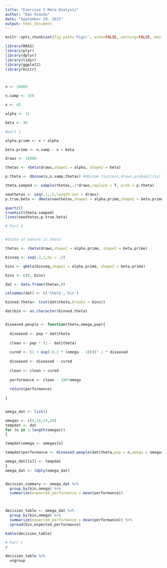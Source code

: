 ```yaml
---
title: "Exercise 5 Meta Analysis"
author: "Dan Ovando"
date: "September 29, 2015"
output: html_document
---
```


```r
knitr::opts_chunk$set(fig.path='Figs/', echo=FALSE, warning=FALSE, message=FALSE)
```

```r
library(MASS)
library(plyr)
library(dplyr)
library(tidyr)
library(ggplot2)
library(knitr)



n <- 10000

n.samp <- 150

x <- 45

alpha <- 12

beta <- 36

#part 1

alpha.prime <- x + alpha

beta.prime <- n.samp - x + beta

draws <- 10000

thetas <- rbeta(draws,shape1 = alpha, shape2 = beta)

p.theta <- dbinom(x,n.samp,thetas) #dbinom (success,draws,probability)

theta.samped <- sample(thetas,.1*draws,replace = T, prob = p.theta)

newthetas <- seq(.1,.5,length.out = draws)
p.true.beta <- dbeta(newthetas,shape1 = alpha.prime,shape2 = beta.prime)

quartz()
truehist(theta.samped)
lines(newthetas,p.true.beta)

# Part 2


#State of nature is theta

thetas <- rbeta(draws,shape1 = alpha.prime, shape2 = beta.prime)

binseq <- seq(.2,1,by = .2)

bins <- qbeta(binseq,shape1 = alpha.prime, shape2 = beta.prime)

bins <- c(0, bins)

dat <- data.frame(thetas,0)

colnames(dat) <- c('theta','bin')

binned.theta<- (cut(dat$theta,breaks = bins))

dat$bin <- as.character(binned.theta)


diseased.people <- function(theta,omega,pop){
  
  diseased <- pop * dat$theta
  
  clean <- pop * (1 - dat$theta)
  
  cured <- (1 + exp(-0.2 * (omega - 10)))^-1 * diseased
  
  diseased <- diseased - cured
  
  clean <- clean + cured
  
  performance <- clean - 100*omega
  
  return(performance)
  
}


omega_dat <- list()

omegas <- c(4,10,14,20)
tempdat <- dat
for (o in 1:length(omegas))
{

tempdat$omega <- omegas[o]

tempdat$performance <- diseased.people(dat$theta,pop = n,omega = omegas[o])

omega_dat[[o]] <- tempdat
}
omega_dat <- ldply(omega_dat) 


decision_summary <- omega_dat %>%
  group_by(bin,omega) %>%
  summarize(expected_performance = mean(performance))



decision_table <- omega_dat %>%
  group_by(bin,omega) %>%
  summarize(expected_performance = mean(performance)) %>%
  spread(bin,expected_performance)

kable(decision_table)

# Part C
# 

decision_table %>%
  ungroup
  



```


